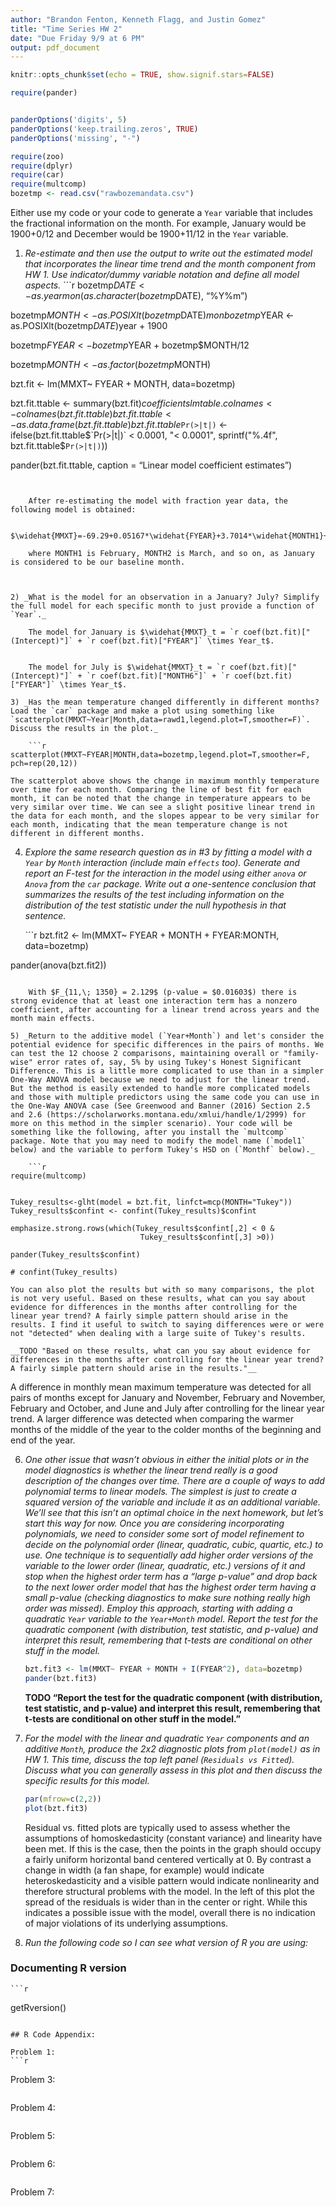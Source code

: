 ```yaml
---
author: "Brandon Fenton, Kenneth Flagg, and Justin Gomez"
title: "Time Series HW 2"
date: "Due Friday 9/9 at 6 PM"
output: pdf_document
---
```


```r
knitr::opts_chunk$set(echo = TRUE, show.signif.stars=FALSE)

require(pander)


panderOptions('digits', 5)
panderOptions('keep.trailing.zeros', TRUE)
panderOptions('missing', "-")

require(zoo)
require(dplyr)
require(car)
require(multcomp)
bozetmp <- read.csv("rawbozemandata.csv")
```

Either use my code or your code to generate a `Year` variable that includes the fractional information on the month. For example, January would be 1900+0/12 and December would be 1900+11/12 in the `Year` variable.


1) _Re-estimate and then use the output to write out the estimated model that incorporates the linear time trend and the month component from HW 1. Use indicator/dummy variable notation and define all model aspects._
    ```r
bozetmp$DATE <- as.yearmon(as.character(bozetmp$DATE), "%Y%m")

bozetmp$MONTH <- as.POSIXlt(bozetmp$DATE)$mon
bozetmp$YEAR <- as.POSIXlt(bozetmp$DATE)$year + 1900

bozetmp$FYEAR <- bozetmp$YEAR + bozetmp$MONTH/12

bozetmp$MONTH <- as.factor(bozetmp$MONTH)

bzt.fit <- lm(MMXT~ FYEAR + MONTH, data=bozetmp)

bzt.fit.ttable <- summary(bzt.fit)$coefficients
lmtable.colnames <- colnames(bzt.fit.ttable)
bzt.fit.ttable <- as.data.frame(bzt.fit.ttable)
bzt.fit.ttable$`Pr(>|t|)` <- ifelse(bzt.fit.ttable$`Pr(>|t|)` < 0.0001, "< 0.0001",
                                    sprintf("%.4f", bzt.fit.ttable$`Pr(>|t|)`))

pander(bzt.fit.ttable, caption = "Linear model coefficient estimates")

```


    After re-estimating the model with fraction year data, the following model is obtained:

    $\widehat{MMXT}=-69.29+0.05167*\widehat{FYEAR}+3.7014*\widehat{MONTH1}+11.189*\widehat{MONTH2}+21.977*\widehat{MONTH3}+31.224*\widehat{MONTH4}+39.708*\widehat{MONTH5}+49.565*\widehat{MONTH6}+48.466*\widehat{MONTH7}+37.629*\widehat{MONTH8}+25.822*\widehat{MONTH9}+10.315*\widehat{MONTH}+1.7329*\widehat{MONTH11}$

    where MONTH1 is February, MONTH2 is March, and so on, as January is considered to be our baseline month.



2) _What is the model for an observation in a January? July? Simplify the full model for each specific month to just provide a function of `Year`._

    The model for January is $\widehat{MMXT}_t = `r coef(bzt.fit)["(Intercept)"]` + `r coef(bzt.fit)["FYEAR"]` \times Year_t$.


    The model for July is $\widehat{MMXT}_t = `r coef(bzt.fit)["(Intercept)"]` + `r coef(bzt.fit)["MONTH6"]` + `r coef(bzt.fit)["FYEAR"]` \times Year_t$.

3) _Has the mean temperature changed differently in different months? Load the `car` package and make a plot using something like `scatterplot(MMXT~Year|Month,data=rawd1,legend.plot=T,smoother=F)`. Discuss the results in the plot._

    ```r
scatterplot(MMXT~FYEAR|MONTH,data=bozetmp,legend.plot=T,smoother=F, pch=rep(20,12))
```

    The scatterplot above shows the change in maximum monthly temperature over time for each month. Comparing the line of best fit for each month, it can be noted that the change in temperature appears to be very similar over time. We can see a slight positive linear trend in the data for each month, and the slopes appear to be very similar for each month, indicating that the mean temperature change is not different in different months.

4) _Explore the same research question as in #3 by fitting a model with a `Year` by `Month` interaction (include main `effects` too). Generate and report an F-test for the interaction in the model using either `anova` or `Anova` from the `car` package. Write out a one-sentence conclusion that summarizes the results of the test including information on the distribution of the test statistic under the null hypothesis in that sentence._

    ```r
bzt.fit2 <- lm(MMXT~ FYEAR + MONTH + FYEAR:MONTH, data=bozetmp)

pander(anova(bzt.fit2))
```

    With $F_{11,\; 1350} = 2.129$ (p-value = $0.01603$) there is strong evidence that at least one interaction term has a nonzero coefficient, after accounting for a linear trend across years and the month main effects.

5) _Return to the additive model (`Year+Month`) and let's consider the potential evidence for specific differences in the pairs of months. We can test the 12 choose 2 comparisons, maintaining overall or "family-wise" error rates of, say, 5% by using Tukey's Honest Significant Difference. This is a little more complicated to use than in a simpler One-Way ANOVA model because we need to adjust for the linear trend. But the method is easily extended to handle more complicated models and those with multiple predictors using the same code you can use in the One-Way ANOVA case (See Greenwood and Banner (2016) Section 2.5 and 2.6 (https://scholarworks.montana.edu/xmlui/handle/1/2999) for more on this method in the simpler scenario). Your code will be something like the following, after you install the `multcomp` package. Note that you may need to modify the model name (`model1` below) and the variable to perform Tukey's HSD on (`Monthf` below)._

    ```r

require(multcomp)


Tukey_results<-glht(model = bzt.fit, linfct=mcp(MONTH="Tukey"))
Tukey_results$confint <- confint(Tukey_results)$confint

emphasize.strong.rows(which(Tukey_results$confint[,2] < 0 & 
                             Tukey_results$confint[,3] >0))

pander(Tukey_results$confint)

# confint(Tukey_results)
```

    You can also plot the results but with so many comparisons, the plot is not very useful. Based on these results, what can you say about evidence for differences in the months after controlling for the linear year trend? A fairly simple pattern should arise in the results. I find it useful to switch to saying differences were or were not "detected" when dealing with a large suite of Tukey's results. 
  
    __TODO "Based on these results, what can you say about evidence for differences in the months after controlling for the linear year trend? A fairly simple pattern should arise in the results."__

A difference in monthly mean maximum temperature was detected for all pairs of months except for January and November, February and November, February and October, and June and July after controlling for the linear year trend. A larger difference was detected when comparing the warmer months of the middle of the year to the colder months of the beginning and end of the year. 

6) _One other issue that wasn't obvious in either the initial plots or in the model diagnostics is whether the linear trend really is a good description of the changes over time. There are a couple of ways to add polynomial terms to linear models. The simplest is just to create a squared version of the variable and include it as an additional variable. We'll see that this isn't an optimal choice in the next homework, but let's start this way for now. Once you are considering incorporating polynomials, we need to consider some sort of model refinement to decide on the polynomial order (linear, quadratic, cubic, quartic, etc.) to use. One technique is to sequentially add higher order versions of the variable to the lower order (linear, quadratic, etc.) versions of it and stop when the highest order term has a "large p-value" and drop back to the next lower order model that has the highest order term having a small p-value (checking diagnostics to make sure nothing really high order was missed). Employ this approach, starting with adding a quadratic `Year` variable to the `Year+Month` model. Report the test for the quadratic component (with distribution, test statistic, and p-value) and interpret this result, remembering that t-tests are conditional on other stuff in the model._ 

    ```r
bzt.fit3 <- lm(MMXT~ FYEAR + MONTH + I(FYEAR^2), data=bozetmp)
pander(bzt.fit3)
```

    __TODO  "Report the test for the quadratic component (with distribution, test statistic, and p-value) and interpret this result, remembering that t-tests are conditional on other stuff in the model."__

7) _For the model with the linear and quadratic `Year` components and an additive `Month`, produce the 2x2 diagnostic plots from `plot(model)` as in HW 1. This time, discuss the top left panel (`Residuals vs Fitted`). Discuss what you can generally assess in this plot and then discuss the specific results for this model._ 

    ```r
par(mfrow=c(2,2))
plot(bzt.fit3)
```
    Residual vs. fitted plots are typically used to assess whether the assumptions of homoskedasticity (constant variance) and linearity have been met.  If this is the case, then the points in the graph should occupy a fairly uniform horizontal band centered vertically at 0.  By contrast a change in width (a fan shape, for example) would indicate heteroskedasticity and a visible pattern would indicate nonlinearity and therefore structural problems with the model.  In the left of this plot the spread of the residuals is wider than in the center or right.  While this indicates a possible issue with the model, overall there is no indication of major violations of its underlying assumptions.

8) _Run the following code so I can see what version of R you are using:_

### Documenting R version 

    ```r
getRversion()
```

## R Code Appendix:

Problem 1:
```r

```

Problem 3:
```r

```

Problem 4:
```r

```

Problem 5:
```r

```

Problem 6:
```r

```

Problem 7:
```r

```




